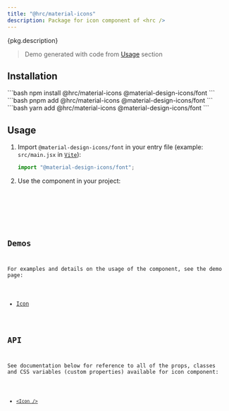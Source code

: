 ```yaml
---
title: "@hrc/material-icons"
description: Package for icon component of <hrc />
---
```



<p>{pkg.description}</p>

<Demo layout="row">
  <PackageDemo />
</Demo>

> Demo generated with code from [Usage](#usage) section

## Installation

<Tabs>
  <TabItem label="npm">
    ```bash
    npm install @hrc/material-icons @material-design-icons/font
    ```
  </TabItem>
  <TabItem label="pnpm">
    ```bash
    pnpm add @hrc/material-icons @material-design-icons/font
    ```
  </TabItem>
  <TabItem label="yarn">
    ```bash
    yarn add @hrc/material-icons @material-design-icons/font
    ```
  </TabItem>
</Tabs>

## Usage

<Steps>

1. Import `@material-design-icons/font` in your entry file (example:
   `src/main.jsx` in [`Vite`](https://vitejs.dev)):

   ```js
   import "@material-design-icons/font";
   ```

2. Use the component in your project:

   <Code code={demoCode} lang="jsx" />

</Steps>

## Demos

For examples and details on the usage of the component, see the demo page:

- [Icon](/hrc/components/icon)

## API

See documentation below for reference to all of the props, classes and CSS
variables (custom properties) available for icon component:

- [`<Icon />`](/hrc/api/icon)
